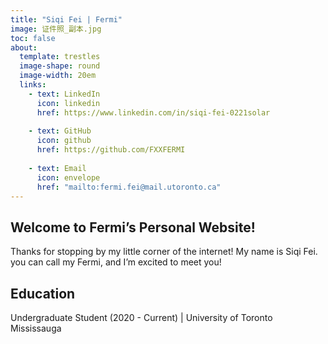 ```yaml
---
title: "Siqi Fei | Fermi"
image: 证件照_副本.jpg
toc: false
about: 
  template: trestles
  image-shape: round
  image-width: 20em
  links:
    - text: LinkedIn
      icon: linkedin
      href: https://www.linkedin.com/in/siqi-fei-0221solar
      
    - text: GitHub
      icon: github
      href: https://github.com/FXXFERMI
      
    - text: Email
      icon: envelope
      href: "mailto:fermi.fei@mail.utoronto.ca"  
---
```


## Welcome to Fermi’s Personal Website!

Thanks for stopping by my little corner of the internet! My name is Siqi Fei.
you can call my Fermi, and I'm excited to meet you!

## Education
Undergraduate Student (2020 - Current) | University of Toronto Mississauga



